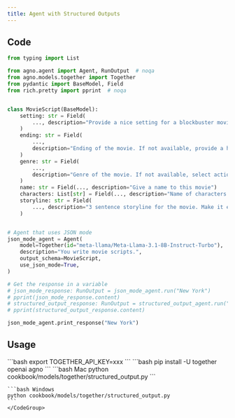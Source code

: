 ```yaml
---
title: Agent with Structured Outputs
---
```


## Code

```python cookbook/models/together/structured_output.py
from typing import List

from agno.agent import Agent, RunOutput  # noqa
from agno.models.together import Together
from pydantic import BaseModel, Field
from rich.pretty import pprint  # noqa


class MovieScript(BaseModel):
    setting: str = Field(
        ..., description="Provide a nice setting for a blockbuster movie."
    )
    ending: str = Field(
        ...,
        description="Ending of the movie. If not available, provide a happy ending.",
    )
    genre: str = Field(
        ...,
        description="Genre of the movie. If not available, select action, thriller or romantic comedy.",
    )
    name: str = Field(..., description="Give a name to this movie")
    characters: List[str] = Field(..., description="Name of characters for this movie.")
    storyline: str = Field(
        ..., description="3 sentence storyline for the movie. Make it exciting!"
    )


# Agent that uses JSON mode
json_mode_agent = Agent(
    model=Together(id="meta-llama/Meta-Llama-3.1-8B-Instruct-Turbo"),
    description="You write movie scripts.",
    output_schema=MovieScript,
    use_json_mode=True,
)

# Get the response in a variable
# json_mode_response: RunOutput = json_mode_agent.run("New York")
# pprint(json_mode_response.content)
# structured_output_response: RunOutput = structured_output_agent.run("New York")
# pprint(structured_output_response.content)

json_mode_agent.print_response("New York")
```

## Usage

<Steps>
  <Snippet file="create-venv-step.mdx" />

  <Step title="Set your API key">
    ```bash
    export TOGETHER_API_KEY=xxx
    ```
  </Step>

  <Step title="Install libraries">
    ```bash
    pip install -U together openai agno
    ```
  </Step>

  <Step title="Run Agent">
    <CodeGroup>
    ```bash Mac
    python cookbook/models/together/structured_output.py
    ```

    ```bash Windows
    python cookbook/models/together/structured_output.py
    ```
    </CodeGroup>
  </Step>
</Steps>